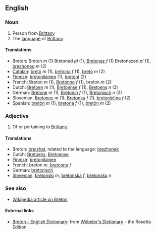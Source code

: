 ==English==

===Noun===
# Person from [[Brittany]]
# The [[language]] of [[w:Brittany|Brittany]].

====Translations====
*Breton: Breton ''m'' (1) Bretoned ''pl'' (1), [[Bretonez]] ''f'' (1) Bretonezed ''pl'' (1), [[brezhoneg]] ''m'' (2)
*[[Catalan]]: [[bretó]] ''m'' (1), [[bretona]] ''f'' (1), [[bretó]] ''m'' (2)
*[[Finnish]]: [[bretonilainen]] (1), [[bretoni]] (2)
*French: Breton ''m'' (1), [[Bretonne]] ''f'' (1), breton ''m'' (2)
*Dutch: [[Bretoen]] ''m'' (1), [[Bretoense]] ''f'' (1), [[Bretoens]] ''n'' (2)
*German: [[Bretone]] ''m'' (1), [[Bretonin]] ''f'' (1), [[Bretonisch]] ''n'' (2)
*Slovenian: [[Bretonec]] ''m'' (1), [[Bretonka]] ''f'' (1), [[bretonščina]] ''f'' (2)
*Spanish: [[bretón]] ''m'' (1), [[bretona]] ''f'' (1), [[bretón]] ''m'' (2)

===Adjective===
# Of or pertaining to [[Brittany]].

====Translations====
*Breton: [[breizhat]], related to the language: [[brezhonek]]
*Dutch: [[Bretoens]], [[Bretoense]]
*[[Finnish]]: [[bretonilainen]]
*French: breton ''m'', [[bretonne]] ''f''
*German: [[bretonisch]]
*[[Slovenian]]: [[bretonski]] ''m'', [[bretonska]] ''f'', [[bretonsko]] ''n''

===See also===
*[[en:Breton|Wikipedia article on Breton]]

==== External links====
*[http://www.websters-online-dictionary.org/definition/Breton-english/ Breton - English Dictionary]: from [http://www.websters-online-dictionary.org/ Webster's Dictionary] - the Rosetta Edition.